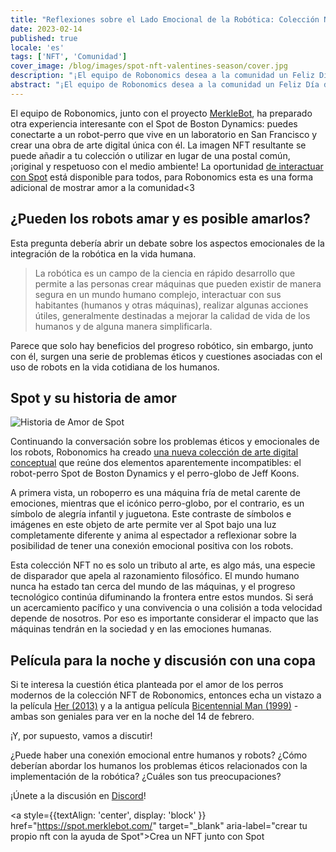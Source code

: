 ```yaml
---
title: "Reflexiones sobre el Lado Emocional de la Robótica: Colección NFT Limitada del Día de San Valentín"
date: 2023-02-14
published: true
locale: 'es'
tags: ['NFT', 'Comunidad']
cover_image: /blog/images/spot-nft-valentines-season/cover.jpg
description: "¡El equipo de Robonomics desea a la comunidad un Feliz Día de San Valentín! Hoy, todos tenemos una razón más para hablar sobre nuestros sentimientos, expresar amor y gratitud, dar algo dulce y agradable a nuestra alma gemela, amigo, a quien nuestro corazón desee."
abstract: "¡El equipo de Robonomics desea a la comunidad un Feliz Día de San Valentín! Hoy, todos tenemos una razón más para hablar sobre nuestros sentimientos, expresar amor y gratitud, dar algo dulce y agradable a nuestra alma gemela, amigo, a quien nuestro corazón desee."
---
```


El equipo de Robonomics, junto con el proyecto [MerkleBot](https://merklebot.com/), ha preparado otra experiencia interesante con el Spot de Boston Dynamics: puedes conectarte a un robot-perro que vive en un laboratorio en San Francisco y crear una obra de arte digital única con él. La imagen NFT resultante se puede añadir a tu colección o utilizar en lugar de una postal común, ¡original y respetuoso con el medio ambiente! La oportunidad [de interactuar con Spot](https://spot.merklebot.com/) está disponible para todos, para Robonomics esta es una forma adicional de mostrar amor a la comunidad\<3

## ¿Pueden los robots amar y es posible amarlos?

Esta pregunta debería abrir un debate sobre los aspectos emocionales de la integración de la robótica en la vida humana.

> La robótica es un campo de la ciencia en rápido desarrollo que permite a las personas crear máquinas que pueden existir de manera segura en un mundo humano complejo, interactuar con sus habitantes (humanos y otras máquinas), realizar algunas acciones útiles, generalmente destinadas a mejorar la calidad de vida de los humanos y de alguna manera simplificarla.

Parece que solo hay beneficios del progreso robótico, sin embargo, junto con él, surgen una serie de problemas éticos y cuestiones asociadas con el uso de robots en la vida cotidiana de los humanos.

## Spot y su historia de amor

![Historia de Amor de Spot](/blog/images/spot-nft-valentines-season/spot_lovestory.png)

Continuando la conversación sobre los problemas éticos y emocionales de los robots, Robonomics ha creado [una nueva colección de arte digital conceptual](https://singular.app/collectibles/kusama/b437f70371c8622e02-MBVD-2023/16627505-b437f70371c8622e02-MBVD-2023-MBVD-2023-00000006) que reúne dos elementos aparentemente incompatibles: el robot-perro Spot de Boston Dynamics y el perro-globo de Jeff Koons.

A primera vista, un roboperro es una máquina fría de metal carente de emociones, mientras que el icónico perro-globo, por el contrario, es un símbolo de alegría infantil y juguetona. Este contraste de símbolos e imágenes en este objeto de arte permite ver al Spot bajo una luz completamente diferente y anima al espectador a reflexionar sobre la posibilidad de tener una conexión emocional positiva con los robots.

Esta colección NFT no es solo un tributo al arte, es algo más, una especie de disparador que apela al razonamiento filosófico. El mundo humano nunca ha estado tan cerca del mundo de las máquinas, y el progreso tecnológico continúa difuminando la frontera entre estos mundos. Si será un acercamiento pacífico y una convivencia o una colisión a toda velocidad depende de nosotros. Por eso es importante considerar el impacto que las máquinas tendrán en la sociedad y en las emociones humanas.

## Película para la noche y discusión con una copa

Si te interesa la cuestión ética planteada por el amor de los perros modernos de la colección NFT de Robonomics, entonces echa un vistazo a la película [Her (2013)](https://www.imdb.com/title/tt1798709/) y a la antigua película [Bicentennial Man (1999)](https://www.imdb.com/title/tt0182789/) - ambas son geniales para ver en la noche del 14 de febrero.

¡Y, por supuesto, vamos a discutir!

¿Puede haber una conexión emocional entre humanos y robots? ¿Cómo deberían abordar los humanos los problemas éticos relacionados con la implementación de la robótica? ¿Cuáles son tus preocupaciones?

¡Únete a la discusión en [Discord](https://discord.gg/dyFgwHfCN7)!

<a style={{textAlign: 'center', display: 'block' }} href="https://spot.merklebot.com/" target="_blank" aria-label="crear tu propio nft con la ayuda de Spot">Crea un NFT junto con Spot</a>